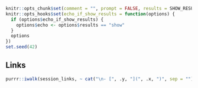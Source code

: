 [gapminder]: http://www.gapminder.org/data/
[cran]: https://cran.rstudio.com/
[metacran]: https://www.r-pkg.org
[cran-task-view]: https://cran.r-project.org/web/views/
[janitor]: https://github.com/sfirke/janitor#readme
[stringr]: http://stringr.tidyverse.org/

```r
knitr::opts_chunk$set(comment = "", prompt = FALSE, results = SHOW_RESULTS)
knitr::opts_hooks$set(echo_if_show_results = function(options) {
  if (options$echo_if_show_results) {
    options$echo <- options$results == "show"
  }
  options
})
set.seed(42)
```

## Links

```r
purrr::iwalk(session_links, ~ cat("\n- [", .y, "](", .x, ")", sep = ""))
```
